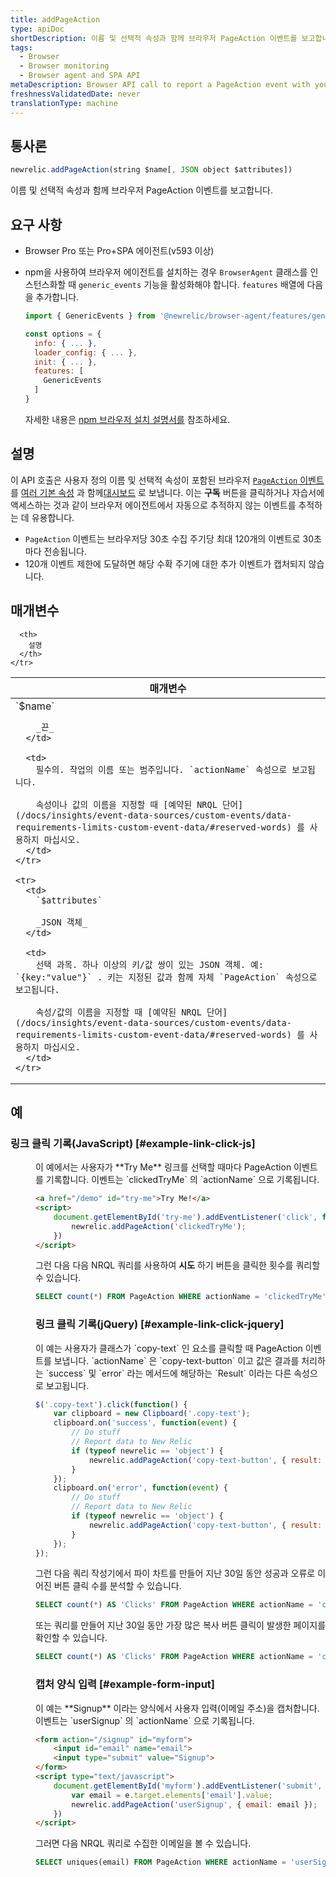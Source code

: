 ```yaml
---
title: addPageAction
type: apiDoc
shortDescription: 이름 및 선택적 속성과 함께 브라우저 PageAction 이벤트를 보고합니다.
tags:
  - Browser
  - Browser monitoring
  - Browser agent and SPA API
metaDescription: Browser API call to report a PageAction event with your user-defined name and attributes to New Relic Dashboards.
freshnessValidatedDate: never
translationType: machine
---
```


## 통사론

```js
newrelic.addPageAction(string $name[, JSON object $attributes])
```

이름 및 선택적 속성과 함께 브라우저 PageAction 이벤트를 보고합니다.

## 요구 사항

* Browser Pro 또는 Pro+SPA 에이전트(v593 이상)

* npm을 사용하여 브라우저 에이전트를 설치하는 경우 `BrowserAgent` 클래스를 인스턴스화할 때 `generic_events` 기능을 활성화해야 합니다. `features` 배열에 다음을 추가합니다.

  ```js
  import { GenericEvents } from '@newrelic/browser-agent/features/generic_events';

  const options = {
    info: { ... },
    loader_config: { ... },
    init: { ... },
    features: [
      GenericEvents
    ]
  }
  ```

  자세한 내용은 [npm 브라우저 설치 설명서를](https://www.npmjs.com/package/@newrelic/browser-agent#new-relic-browser-agent) 참조하세요.

## 설명

이 API 호출은 사용자 정의 이름 및 선택적 속성이 포함된 브라우저 [`PageAction` 이벤트](/docs/insights/explore-data/custom-events/insert-browser-custom-events-attributes-insights-javascript-api) 를 [여러 기본 속성](/docs/insights/explore-data/attributes/browser-default-attributes-insights) 과 함께[대시보드](/docs/query-your-data/explore-query-data/dashboards/introduction-new-relic-one-dashboards) 로 보냅니다. 이는 **구독** 버튼을 클릭하거나 자습서에 액세스하는 것과 같이 브라우저 에이전트에서 자동으로 추적하지 않는 이벤트를 추적하는 데 유용합니다.

* `PageAction` 이벤트는 브라우저당 30초 수집 주기당 최대 120개의 이벤트로 30초마다 전송됩니다.
* 120개 이벤트 제한에 도달하면 해당 수확 주기에 대한 추가 이벤트가 캡처되지 않습니다.

## 매개변수

<table>
  <thead>
    <tr>
      <th width="25%">
        매개변수
      </th>

      <th>
        설명
      </th>
    </tr>
  </thead>

  <tbody>
    <tr>
      <td>
        `$name`

        _끈_
      </td>

      <td>
        필수의. 작업의 이름 또는 범주입니다. `actionName` 속성으로 보고됩니다.

        속성이나 값의 이름을 지정할 때 [예약된 NRQL 단어](/docs/insights/event-data-sources/custom-events/data-requirements-limits-custom-event-data/#reserved-words) 를 사용하지 마십시오.
      </td>
    </tr>

    <tr>
      <td>
        `$attributes`

        _JSON 객체_
      </td>

      <td>
        선택 과목. 하나 이상의 키/값 쌍이 있는 JSON 객체. 예: `{key:"value"}` . 키는 지정된 값과 함께 자체 `PageAction` 속성으로 보고됩니다.

        속성/값의 이름을 지정할 때 [예약된 NRQL 단어](/docs/insights/event-data-sources/custom-events/data-requirements-limits-custom-event-data/#reserved-words) 를 사용하지 마십시오.
      </td>
    </tr>
  </tbody>
</table>

## 예

### 링크 클릭 기록(JavaScript) [#example-link-click-js]

<dd>
  이 예에서는 사용자가 **Try Me** 링크를 선택할 때마다 PageAction 이벤트를 기록합니다. 이벤트는 `clickedTryMe` 의 `actionName` 으로 기록됩니다.

  ```html
  <a href="/demo" id="try-me">Try Me!</a>
  <script>
      document.getElementById('try-me').addEventListener('click', function(e) {
          newrelic.addPageAction('clickedTryMe');
      })
  </script>
  ```

  그런 다음 다음 NRQL 쿼리를 사용하여 **시도** 하기 버튼을 클릭한 횟수를 쿼리할 수 있습니다.

  ```sql
  SELECT count(*) FROM PageAction WHERE actionName = 'clickedTryMe' SINCE 1 hour ago
  ```

  ### 링크 클릭 기록(jQuery) [#example-link-click-jquery]
</dd>

<dd>
  이 예는 사용자가 클래스가 `copy-text` 인 요소를 클릭할 때 PageAction 이벤트를 보냅니다. `actionName` 은 `copy-text-button` 이고 값은 결과를 처리하는 `success` 및 `error` 라는 메서드에 해당하는 `Result` 이라는 다른 속성으로 보고됩니다.

  ```js
  $('.copy-text').click(function() {
      var clipboard = new Clipboard('.copy-text');
      clipboard.on('success', function(event) {
          // Do stuff
          // Report data to New Relic
          if (typeof newrelic == 'object') {
              newrelic.addPageAction('copy-text-button', { result: 'success' });
          }
      });
      clipboard.on('error', function(event) {
          // Do stuff
          // Report data to New Relic
          if (typeof newrelic == 'object') {
              newrelic.addPageAction('copy-text-button', { result: 'error' });
          }
      });
  });
  ```

  그런 다음 쿼리 작성기에서 파이 차트를 만들어 지난 30일 동안 성공과 오류로 이어진 버튼 클릭 수를 분석할 수 있습니다.

  ```sql
  SELECT count(*) AS 'Clicks' FROM PageAction WHERE actionName = 'copy-text-button' FACET result SINCE 30 days ago
  ```

  또는 쿼리를 만들어 지난 30일 동안 가장 많은 복사 버튼 클릭이 발생한 페이지를 확인할 수 있습니다.

  ```sql
  SELECT count(*) AS 'Clicks' FROM PageAction WHERE actionName = 'copy-text-button' FACET currentUrl SINCE 30 days ago
  ```

  ### 캡처 양식 입력 [#example-form-input]
</dd>

<dd>
  이 예는 **Signup** 이라는 양식에서 사용자 입력(이메일 주소)을 캡처합니다. 이벤트는 `userSignup` 의 `actionName` 으로 기록됩니다.

  ```html
  <form action="/signup" id="myform">
      <input id="email" name="email">
      <input type="submit" value="Signup">
  </form>
  <script type="text/javascript">
      document.getElementById('myform').addEventListener('submit', function(e) {
          var email = e.target.elements['email'].value;
          newrelic.addPageAction('userSignup', { email: email });
      })
  </script>
  ```

  그러면 다음 NRQL 쿼리로 수집한 이메일을 볼 수 있습니다.

  ```sql
  SELECT uniques(email) FROM PageAction WHERE actionName = 'userSignup' SINCE 1 hour ago
  ```
</dd>
